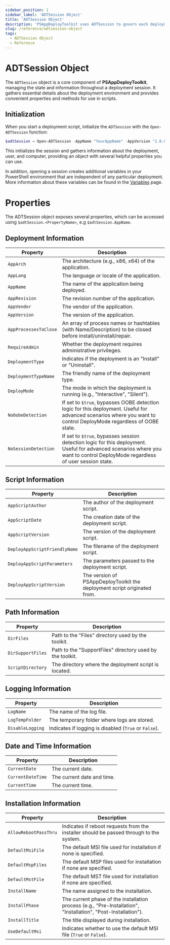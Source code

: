 ```yaml
---
sidebar_position: 1
sidebar_label: 'ADTSession Object'
title: 'ADTSession Object'
description: 'PSAppDeployToolkit uses ADTSession to govern each deployment. You can find more information here'
slug: /reference/adtsession-object
tags:
  - ADTSession Object
  - Reference
---
```


# ADTSession Object

The `ADTSession` object is a core component of **PSAppDeployToolkit**, managing the state and information throughout a deployment session. It gathers essential details about the deployment environment and provides convenient properties and methods for use in scripts.

## Initialization

When you start a deployment script, initialize the `ADTSession` with the `Open-ADTSession` function:

```powershell
$adtSession = Open-ADTSession -AppName "YourAppName" -AppVersion "1.0.0" -AppVendor "YourVendor" -DeploymentType "Install" -SessionState $ExecutionContext.SessionState -PassThru
```

This initializes the session and gathers information about the deployment, user, and computer, providing an object with several helpful properties you can use.

In addition, opening a session creates additional variables in your PowerShell environment that are independent of any particular deployment. More information about these variables can be found in the [Variables](./variables.mdx) page.

# Properties

The ADTSession object exposes several properties, which can be accessed using `$adtSession.<PropertyName>`, e.g `$adtSession.AppName`.

## Deployment Information

| **Property**        | **Description**                                                                                                                                                                 |
|---------------------|---------------------------------------------------------------------------------------------------------------------------------------------------------------------------------|
| `AppArch`             | The architecture (e.g., x86, x64) of the application.                                                                                                                         |
| `AppLang`             | The language or locale of the application.                                                                                                                                    |
| `AppName`             | The name of the application being deployed.                                                                                                                                   |
| `AppRevision`         | The revision number of the application.                                                                                                                                       |
| `AppVendor`           | The vendor of the application.                                                                                                                                                |
| `AppVersion`          | The version of the application.                                                                                                                                               |
| `AppProcessesToClose` | An array of process names or hashtables (with Name/Description) to be closed before install/uninstall/repair.                                                                 |
| `RequireAdmin`        | Whether the deployment requires administrative privileges.                                                                                                                    |
| `DeploymentType`      | Indicates if the deployment is an "Install" or "Uninstall".                                                                                                                   |
| `DeploymentTypeName`  | The friendly name of the deployment type.                                                                                                                                     |
| `DeployMode`          | The mode in which the deployment is running (e.g., "Interactive", "Silent").                                                                                                  |
| `NoOobeDetection`     | If set to `$true`, bypasses OOBE detection logic for this deployment. Useful for advanced scenarios where you want to control DeployMode regardless of OOBE state.            |
| `NoSessionDetection`  | If set to `$true`, bypasses session detection logic for this deployment. Useful for advanced scenarios where you want to control DeployMode regardless of user session state. |

## Script Information

| **Property**                | **Description**                                                            |
|-----------------------------|----------------------------------------------------------------------------|
| `AppScriptAuthor`             | The author of the deployment script.                                     |
| `AppScriptDate`               | The creation date of the deployment script.                              |
| `AppScriptVersion`            | The version of the deployment script.                                    |
| `DeployAppScriptFriendlyName` | The filename of the deployment script.                                   |
| `DeployAppScriptParameters`   | The parameters passed to the deployment script.                          |
| `DeployAppScriptVersion`      | The version of PSAppDeployToolkit the deployment script originated from. |

## Path Information

| **Property**    | **Description**                                             |
|-----------------|-------------------------------------------------------------|
| `DirFiles`        | Path to the "Files" directory used by the toolkit.        |
| `DirSupportFiles` | Path to the "SupportFiles" directory used by the toolkit. |
| `ScriptDirectory` | The directory where the deployment script is located.     |

## Logging Information

| **Property**   | **Description**                                         |
|----------------|---------------------------------------------------------|
| `LogName`        | The name of the log file.                             |
| `LogTempFolder`  | The temporary folder where logs are stored.           |
| `DisableLogging` | Indicates if logging is disabled (`True` or `False`). |

## Date and Time Information

| **Property**    | **Description**              |
|-----------------|------------------------------|
| `CurrentDate`     | The current date.          |
| `CurrentDateTime` | The current date and time. |
| `CurrentTime`     | The current time.          |

## Installation Information

| **Property**        | **Description**                                                                                                  |
|---------------------|------------------------------------------------------------------------------------------------------------------|
| `AllowRebootPassThru` | Indicates if reboot requests from the installer should be passed through to the system.                        |
| `DefaultMsiFile`      | The default MSI file used for installation if none is specified.                                               |
| `DefaultMspFiles`     | The default MSP files used for installation if none are specified.                                             |
| `DefaultMstFile`      | The default MST file used for installation if none are specified.                                              |
| `InstallName`         | The name assigned to the installation.                                                                         |
| `InstallPhase`        | The current phase of the installation process (e.g., "Pre-Installation", "Installation", "Post-Installation"). |
| `InstallTitle`        | The title displayed during installation.                                                                       |
| `UseDefaultMsi`       | Indicates whether to use the default MSI file (`True` or `False`).                                             |

